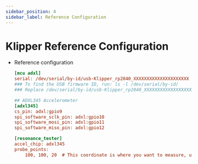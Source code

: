 ```yaml
---
sidebar_position: 4
sidebar_label: Reference Configuration
---
```


# Klipper Reference Configuration

* Reference configuration
    ```cfg
    [mcu adxl]
    serial: /dev/serial/by-id/usb-Klipper_rp2040_XXXXXXXXXXXXXXXXXXXXX
    ### To find the USB firmware ID, run: ls -l /dev/serial/by-id/
    ### Replace /dev/serial/by-id/usb-Klipper_rp2040_XXXXXXXXXXXXXXXXXXXXX with the ID you find

    ## ADXL345 Accelerometer
    [adxl345]
    cs_pin: adxl:gpio9
    spi_software_sclk_pin: adxl:gpio10
    spi_software_mosi_pin: adxl:gpio11
    spi_software_miso_pin: adxl:gpio12

    [resonance_tester]
    accel_chip: adxl345
    probe_points:
        100, 100, 20  # This coordinate is where you want to measure, usually the center of the heated bed
    ```
